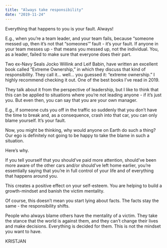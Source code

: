 ```yaml
---
title: "Always take responsibility"
date: "2019-11-24"
---
```


Everything that happens to you is your fault. Always!

E.g., when you’re a team leader, and your team fails, because “someone messed up, then it’s not that “someones’” fault - it’s your fault. If anyone in your team messes up - that means you messed up, not the individual. You, as a leader, failed to make sure that everyone does their part.

Two ex-Navy Seals Jocko Willink and Leif Babin, have written an excellent book called “Extreme Ownership,” in which they discuss that kind of responsibility. They call it… well… you guessed it: “extreme ownership.” I highly recommend checking it out. One of the best books I’ve read in 2019.

They talk about it from the perspective of leadership, but I like to think that this can be applied to situations where you’re not leading anyone - if it’s just you. But even then, you can say that you are your own manager.

E.g., if someone cuts you off in the traffic so suddenly that you don’t have the time to break and, as a consequence, crash into that car, you can only blame yourself. It’s your fault.

Now, you might be thinking, why would anyone on Earth do such a thing? Our ego is definitely not going to be happy to take the blame in such a situation.

Here’s why.

If you tell yourself that you should’ve paid more attention, should’ve been more aware of the other cars and/or should’ve left home earlier, you’re essentially saying that you’re in full control of your life and of everything that happens around you.

This creates a positive effect on your self-esteem. You are helping to build a growth-mindset and banish the victim mentality.

Of course, this doesn’t mean you start lying about facts. The facts stay the same - the responsibility shifts.

People who always blame others have the mentality of a victim. They take the stance that the world is against them, and they can’t change their lives and make decisions. Everything is decided for them. This is not the mindset you want to have.

KRISTJAN
